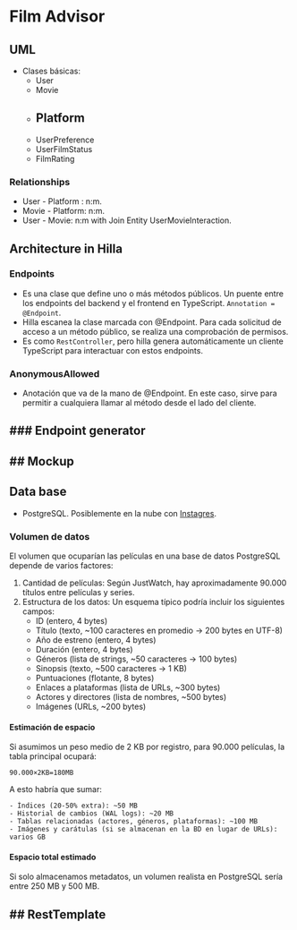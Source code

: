 # Film Advisor
## UML
- Clases básicas:
    - User
    - Movie
    - Platform
---
    - UserPreference
    - UserFilmStatus
    - FilmRating

### Relationships
- User - Platform : n:m.
- Movie - Platform: n:m.
- User - Movie: n:m with Join Entity UserMovieInteraction.

## Architecture in Hilla
### Endpoints
- Es una clase que define uno o más métodos públicos. Un puente entre los endpoints del backend y el frontend en TypeScript. `Annotation = @Endpoint`.
- Hilla escanea la clase marcada con @Endpoint. Para cada solicitud de acceso a un método público, se realiza una comprobación de permisos.
- Es como `RestController`, pero hilla genera automáticamente un  cliente TypeScript para interactuar con estos endpoints.

### AnonymousAllowed
- Anotación que va de la mano de @Endpoint. En este caso, sirve para permitir a cualquiera llamar al método desde el lado del cliente.

### Endpoint generator
- 

## Mockup
- 

## Data base
- PostgreSQL. Posiblemente en la nube con [Instagres](instagres.com).

### Volumen de datos
El volumen que ocuparían las películas en una base de datos PostgreSQL depende de varios factores:

1. Cantidad de películas: Según JustWatch, hay aproximadamente 90.000 títulos entre películas y series.
2. Estructura de los datos: Un esquema típico podría incluir los siguientes campos:
    - ID (entero, 4 bytes)
    - Título (texto, ~100 caracteres en promedio → 200 bytes en UTF-8)
    - Año de estreno (entero, 4 bytes)
    - Duración (entero, 4 bytes)
    - Géneros (lista de strings, ~50 caracteres → 100 bytes)
    - Sinopsis (texto, ~500 caracteres → 1 KB)
    - Puntuaciones (flotante, 8 bytes)
    - Enlaces a plataformas (lista de URLs, ~300 bytes)
    - Actores y directores (lista de nombres, ~500 bytes)
    - Imágenes (URLs, ~200 bytes)

#### Estimación de espacio
Si asumimos un peso medio de 2 KB por registro, para 90.000 películas, la tabla principal ocupará:

    90.000×2KB=180MB

A esto habría que sumar:

    - Índices (20-50% extra): ~50 MB
    - Historial de cambios (WAL logs): ~20 MB
    - Tablas relacionadas (actores, géneros, plataformas): ~100 MB
    - Imágenes y carátulas (si se almacenan en la BD en lugar de URLs): varios GB
#### Espacio total estimado
Si solo almacenamos metadatos, un volumen realista en PostgreSQL sería entre 250 MB y 500 MB.

## RestTemplate
- 
